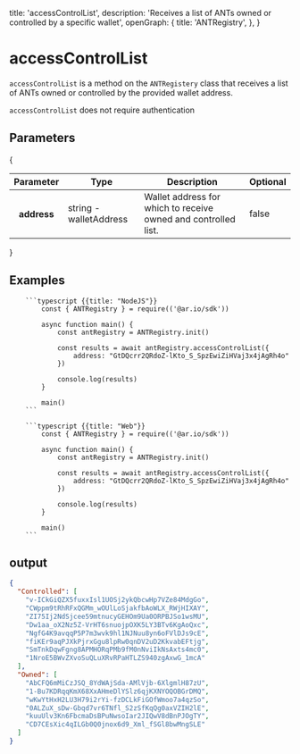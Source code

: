 
  title: 'accessControlList',
  description:
    'Receives a list of ANTs owned or controlled by a specific wallet',
  openGraph: {
    title: 'ANTRegistry',
  },
}

<HeroPattern />

# accessControlList

`accessControlList` is a method on the `ANTRegistery` class that receives a list of ANTs owned or controlled by the provided wallet address.

`accessControlList` does not require authentication

## Parameters

{

<div style={{ textAlign: 'center' }}>
  <table className="inline-table">
    <thead>
      <tr>
        <th>Parameter</th>
        <th>Type</th>
        <th>Description</th>
        <th>Optional</th>
      </tr>
    </thead>
    <tbody>
      <tr>
        <th>address</th>
        <td>string - walletAddress</td>
        <td>Wallet address for which to receive owned and controlled list.</td>
        <td>false</td>
      </tr>
    </tbody>
  </table>
</div>
}

## Examples

<CodeGroup title="accessControlList">

        ```typescript {{title: "NodeJS"}}
            const { ANTRegistry } = require(('@ar.io/sdk'))

            async function main() {
                const antRegistry = ANTRegistry.init()

                const results = await antRegistry.accessControlList({
                    address: "GtDQcrr2QRdoZ-lKto_S_SpzEwiZiHVaj3x4jAgRh4o"
                })

                console.log(results)
            }

            main()
        ```

        ```typescript {{title: "Web"}}
            const { ANTRegistry } = require(('@ar.io/sdk'))

            async function main() {
                const antRegistry = ANTRegistry.init()

                const results = await antRegistry.accessControlList({
                    address: "GtDQcrr2QRdoZ-lKto_S_SpzEwiZiHVaj3x4jAgRh4o"
                })

                console.log(results)
            }

            main()
        ```

</CodeGroup>

## output

```json
{
  "Controlled": [
    "v-ICkGiQZX5fuxxIsl1UOSj2ykQbcwHp7VZe84MdgGo",
    "CWppm9tRhRFxQGMm_wOUlLoSjakfbAoWLX_RWjHIXAY",
    "ZI75Ij2NdSjcee59mtnucyGEHOm9Ua0ORPBJSo1wsMU",
    "Dw1aa_oX2Nz5Z-VrHT6snuojpOXK5LY3BTv6KgAoQxc",
    "NgfG4K9avqqP5P7m3wvk9hl1NJNuu8yn6oFVlDJs9cE",
    "fiKEr9aqPJXkPjrxGgu8lpRw0qnDV2uD2KkvabEFtjg",
    "SmTnkDqwFgng8APMHORqPMb9fM0nNviIkNsAxts4mc0",
    "1NroE5BWvZXvoSuQLuXRvRPaHTLZS940zgAxwG_1mcA"
  ],
  "Owned": [
    "AbCFQ6mMiCzJSQ_8YdWAjSda-AMlVjb-6XlgmlH87zU",
    "1-Bu7KDRqqKmX68XxAHmeDlYSlz6qjKXNYOQOBGrDMQ",
    "wKwYtHxH2LU3H79i2rYi-fzDCLkFiGOfWmoo7a4qzSo",
    "0ALZuX_sDw-Gbqd7vr6TNfl_S2zSfKqQg0axVZIH2lE",
    "kuuUlv3Kn6FbcmaDsBPuNwsoIar2JIQwV8dBnPJOgTY",
    "CD7CEsXic4qILGb0Q0jnox6d9_Xml_fSGl8bwMngSLE"
  ]
}
```
